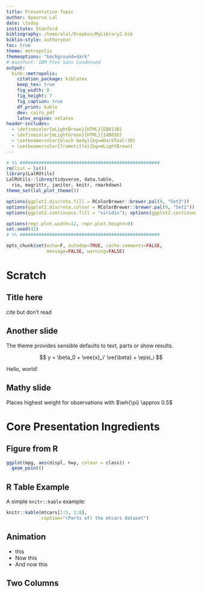 ```yaml
---
title: Presentation Topic
author: Apoorva Lal
date: \today
institute: Stanford
bibliography: /home/alal/Dropbox/MyLibrary2.bib
biblio-style: authoryear
toc: true
theme: metropolis
themeoptions: "background=dark"
# mainfont: IBM Plex Sans Condensed
output:
  binb::metropolis:
    citation_package: biblatex
    keep_tex: true
    fig_width: 8
    fig_height: 7
    fig_caption: true
    df_print: kable
    dev: cairo_pdf
    latex_engine: xelatex
header-includes:
  - \definecolor{mLightBrown}{HTML}{EB811B}
  - \definecolor{mLightGreen}{HTML}{14B03D}
  - \setbeamercolor{block body}{bg=mDarkTeal!30}
  - \setbeamercolor{frametitle}{bg=mLightBrown}
---
```


```r
# %% ####################################################
rm(list = ls())
library(LalRUtils)
LalRUtils::libreq(tidyverse, data.table,
  rio, magrittr, janitor, knitr, rmarkdown)
theme_set(lal_plot_theme())

options(ggplot2.discrete.fill = RColorBrewer::brewer.pal(9, "Set2"))
options(ggplot2.discrete.colour = RColorBrewer::brewer.pal(9, "Set2"))
options(ggplot2.continuous.fill = "viridis"); options(ggplot2.continuous.colour = "viridis")

options(repr.plot.width=12, repr.plot.height=9)
set.seed(42)
# %% ####################################################

opts_chunk$set(echo=F, autodep=TRUE, cache.comments=FALSE,
               message=FALSE, warning=FALSE)
```

# Scratch

## Title here

\parencite{leamer1983let}


\scriptsize cite but don't read

## Another slide

The theme provides sensible defaults to
\emph{emphasize} text, \alert{accent} parts
or show \textbf{bold} results.

$$
y = \beta_0 + \vee{x}_i' \ve{\beta} + \epsi_i
$$

Hello, world!

## Mathy slide

\metroset{block=fill}
\begin{alertblock}{AIPW Estimator}
$$
\wh{\tau}_{\text{ipw}}^{\text{ate}} = \ooN \sumin \Bigpar{
  \underbrace{\frac{Y_iD_i}{\hat{\pi}(\Vect{X}_i)}}_{\Exp{Y_1}} -
  \underbrace{\frac{Y(1 - D_i)}{(1 - \hat{\pi}(\Vect{X}_i))}}_{\Exp{Y_0}}}
= \ooN \sumin Y_i \Bigpar{\frac{D_i}{\wh{\pi}(\ve{X}_i)} - \frac{1 -
D_i}{1 - \wh{\pi} (\ve{X}_i)}}
$$

\end{alertblock}

Places highest weight for observations with $\wh{\pi} \approx 0.5$



# Core Presentation Ingredients

## Figure from R

```r
ggplot(mpg, aes(displ, hwy, colour = class)) +
  geom_point()
```


## R Table Example

A simple `knitr::kable` example:

```r
knitr::kable(mtcars[1:5, 1:8],
             caption="(Parts of) the mtcars dataset")
```

## Animation

::: incremental

- this
- Now this
- And now this
:::

## Two Columns


\begin{columns}
\begin{column}{0.5\textwidth}

  \bi
    \item eh?
    \item bleh
  \ei

\end{column}
\begin{column}{0.5\textwidth}
    \begin{center}
     \includegraphics[width=1\textwidth]{covid/viz/carpet_plot_xc.png}
     \end{center}
\end{column}
\end{columns}
